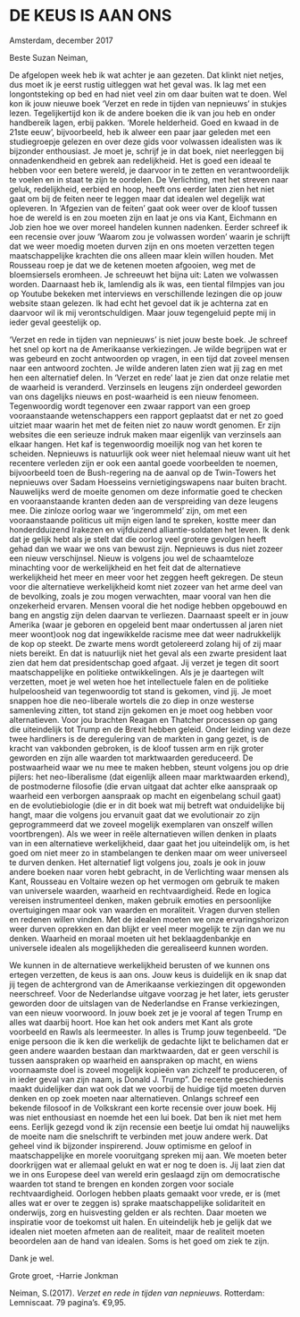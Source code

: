 
# DE KEUS IS AAN ONS


Amsterdam, december 2017


Beste Suzan Neiman,


De afgelopen week heb ik wat achter je aan gezeten. Dat klinkt niet netjes, dus moet ik je eerst rustig uitleggen wat het geval was. Ik lag met een longontsteking op bed en had niet veel zin om daar buiten wat te doen. Wel kon ik jouw nieuwe boek ‘Verzet en rede in tijden van nepnieuws’ in stukjes lezen. Tegelijkertijd kon ik de andere boeken die ik van jou heb en onder handbereik lagen, erbij pakken. ‘Morele helderheid. Goed en kwaad in de 21ste eeuw’, bijvoorbeeld, heb ik alweer een paar jaar geleden met een studiegroepje gelezen en over deze gids voor volwassen idealisten was ik bijzonder enthousiast. Je moet je, schrijf je in dat boek, niet neerleggen bij onnadenkendheid en gebrek aan redelijkheid. Het is goed een ideaal te hebben voor een betere wereld, je daarvoor in te zetten en verantwoordelijk te voelen en in staat te zijn te oordelen. De Verlichting, met het streven naar geluk, redelijkheid, eerbied en hoop, heeft ons eerder laten zien het niet gaat om bij de feiten neer te leggen maar dat idealen wel degelijk wat opleveren. In ‘Afgezien van de feiten’ gaat ook weer over de kloof tussen hoe de wereld is en zou moeten zijn en laat je ons via Kant, Eichmann en Job zien hoe we over moreel handelen kunnen nadenken. Eerder schreef ik een recensie over jouw ‘Waarom zou je volwassen worden’ waarin je schrijft dat we weer moedig moeten durven zijn en ons moeten verzetten tegen maatschappelijke krachten die ons alleen maar klein willen houden. Met Rousseau roep je dat we de ketenen moeten afgooien, weg met de bloemsiersels eromheen. Je schreeuwt het bijna uit: Laten we volwassen worden.  Daarnaast heb ik, lamlendig als ik was, een tiental filmpjes van jou op Youtube bekeken met interviews en verschillende lezingen die op jouw website staan gelezen. Ik had echt het gevoel dat ik je achterna zat en daarvoor wil ik mij verontschuldigen. Maar jouw tegengeluid pepte mij in ieder geval geestelijk op.  


‘Verzet en rede in tijden van nepnieuws’ is niet jouw beste boek. Je schreef het snel op kort na de Amerikaanse verkiezingen. Je wilde begrijpen wat er was gebeurd en zocht antwoorden op vragen, in een tijd dat zoveel mensen naar een antwoord zochten. Je wilde anderen laten zien wat jij zag en met hen een alternatief delen. In ‘Verzet en rede’ laat je zien dat onze relatie met de waarheid is veranderd. Verzinsels en leugens zijn onderdeel geworden van ons dagelijks nieuws en post-waarheid is een nieuw fenomeen. Tegenwoordig wordt tegenover een zwaar rapport van een groep vooraanstaande wetenschappers een rapport geplaatst dat er net zo goed uitziet maar waarin het met de feiten niet zo nauw wordt genomen. Er zijn websites die een serieuze indruk maken maar eigenlijk van verzinsels aan elkaar hangen. Het kaf is tegenwoordig moeilijk nog van het koren te scheiden. Nepnieuws is natuurlijk ook weer niet helemaal nieuw want uit het recentere verleden zijn er ook een aantal goede voorbeelden te noemen, bijvoorbeeld toen de Bush-regering na de aanval op de Twin-Towers het nepnieuws over Sadam Hoesseins vernietigingswapens naar buiten bracht. Nauwelijks werd de moeite genomen om deze informatie goed te checken en vooraanstaande kranten deden aan de verspreiding van deze leugens mee. Die zinloze oorlog waar we ‘ingerommeld’ zijn, om met een vooraanstaande politicus uit mijn eigen land te spreken, kostte meer dan honderdduizend Irakezen en vijfduizend alliantie-soldaten het leven. Ik denk dat je gelijk hebt als je stelt dat die oorlog veel grotere gevolgen heeft gehad dan we waar we ons van bewust zijn. Nepnieuws is dus niet zozeer een nieuw verschijnsel. Nieuw is volgens jou wel de schaamteloze minachting voor de werkelijkheid en het feit dat de alternatieve werkelijkheid het meer en meer voor het zeggen heeft gekregen. De steun voor die alternatieve werkelijkheid komt niet zozeer van het arme deel van de bevolking, zoals je zou mogen verwachten, maar vooral van hen die onzekerheid ervaren. Mensen vooral die het nodige hebben opgebouwd en bang en angstig zijn delen daarvan te verliezen. Daarnaast speelt er in jouw Amerika (waar je geboren en opgeleid bent maar ondertussen al jaren niet meer woont)ook nog dat ingewikkelde racisme mee dat weer nadrukkelijk de kop op steekt. De zwarte mens wordt getolereerd zolang hij of zij maar niets bereikt. En dat is natuurlijk niet het geval als een zwarte president laat zien dat hem dat presidentschap goed afgaat. Jij verzet je tegen dit soort maatschappelijke en politieke ontwikkelingen. Als je je daartegen wilt verzetten, moet je wel weten hoe het intellectuele falen en de politieke hulpeloosheid van tegenwoordig tot stand is gekomen, vind jij. Je moet snappen hoe die neo-liberale wortels die zo diep in onze westerse samenleving zitten, tot stand zijn gekomen en je moet oog hebben voor alternatieven. Voor jou brachten Reagan en Thatcher processen op gang die uiteindelijk tot Trump en de Brexit hebben geleid. Onder leiding van deze twee hardliners is de deregulering van de markten in gang gezet, is de kracht van vakbonden gebroken, is de kloof tussen arm en rijk groter geworden en zijn alle waarden tot marktwaarden gereduceerd. De postwaarheid waar we nu mee te maken hebben, steunt volgens jou op drie pijlers: het neo-liberalisme (dat eigenlijk alleen maar marktwaarden erkend), de postmoderne filosofie (die ervan uitgaat dat achter elke aanspraak op waarheid een verborgen aanspraak op macht en eigenbelang schuil gaat) en de evolutiebiologie (die er in dit boek wat mij betreft wat onduidelijke bij hangt, maar die volgens jou ervanuit gaat dat we evolutionair zo zijn geprogrammeerd dat we zoveel mogelijk exemplaren van onszelf willen voortbrengen). Als we weer in reële alternatieven willen denken in plaats van in een alternatieve werkelijkheid, daar gaat het jou uiteindelijk om, is het goed om niet meer zo in stambelangen te denken maar om weer universeel te durven denken. Het alternatief ligt volgens jou, zoals je ook in jouw andere boeken naar voren hebt gebracht, in de Verlichting waar mensen als Kant, Rousseau en Voltaire wezen op het vermogen om gebruik te maken van universele waarden, waarheid en rechtvaardigheid. Rede en logica vereisen instrumenteel denken, maken gebruik emoties en persoonlijke overtuigingen maar ook van waarden en moraliteit. Vragen durven stellen en redenen willen vinden. Met de idealen moeten we onze ervaringshorizon weer durven oprekken en dan blijkt er veel meer mogelijk te zijn dan we nu denken. Waarheid en moraal moeten uit het beklaagdenbankje en universele idealen als mogelijkheden die gerealiseerd kunnen worden. 


We kunnen in de alternatieve werkelijkheid berusten of we kunnen ons ertegen verzetten, de keus is aan ons. Jouw keus is duidelijk en ik snap dat jij tegen de achtergrond van de Amerikaanse verkiezingen dit opgewonden neerschreef. Voor de Nederlandse uitgave voorzag je het later, iets geruster geworden door de uitslagen van de Nederlandse en Franse verkiezingen, van een nieuw voorwoord. In jouw boek zet je je vooral af tegen Trump en alles wat daarbij hoort. Hoe kan het ook anders met Kant als grote voorbeeld en Rawls als leermeester. In alles is Trump jouw tegenbeeld. “De enige persoon die ik ken die werkelijk de gedachte lijkt te belichamen dat er geen andere waarden bestaan dan marktwaarden, dat er geen verschil is tussen aanspraken op waarheid en aanspraken op macht, en wiens voornaamste doel is zoveel mogelijk kopieën van zichzelf te produceren, of in ieder geval van zijn naam, is Donald J. Trump”. De recente geschiedenis maakt duidelijker dan wat ook dat we voorbij de huidige tijd moeten durven denken en op zoek moeten naar alternatieven. Onlangs schreef een bekende filosoof in de Volkskrant een korte recensie over jouw boek. Hij was niet enthousiast en noemde het een lui boek. Dat ben ik niet met hem eens. Eerlijk gezegd vond ik zijn recensie een beetje lui omdat hij nauwelijks de moeite nam die snelschrift te verbinden met jouw andere werk. Dat geheel vind ik bijzonder inspirerend. Jouw optimisme en geloof in maatschappelijke en morele vooruitgang spreken mij aan. We moeten beter doorkrijgen wat er allemaal gelukt en wat er nog te doen is. Jij laat zien dat we in ons Europese deel van wereld erin geslaagd zijn om democratische waarden tot stand te brengen en konden zorgen voor sociale rechtvaardigheid. Oorlogen hebben plaats gemaakt voor vrede, er is (met alles wat er over te zeggen is) sprake maatschappelijke solidariteit en onderwijs, zorg en huisvesting gelden er als rechten. Daar moeten we inspiratie voor de toekomst uit halen. En uiteindelijk heb je gelijk dat we idealen niet moeten afmeten aan de realiteit, maar de realiteit moeten beoordelen aan de hand van idealen. Soms is het goed om ziek te zijn. 


Dank je wel.


Grote groet, -Harrie Jonkman


Neiman, S.(2017). *Verzet en rede in tijden van nepnieuws*. Rotterdam: Lemniscaat. 79 pagina’s. €9,95.

